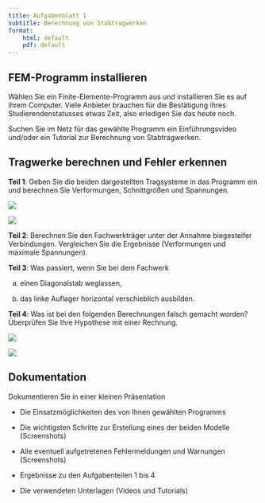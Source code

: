 ```yaml
---
title: Aufgabenblatt 1
subtitle: Berechnung von Stabtragwerken
format:
    html: default
    pdf: default
---
```


## FEM-Programm installieren

Wählen Sie ein Finite-Elemente-Programm aus und installieren Sie es auf ihrem Computer. Viele Anbieter brauchen für die Bestätigung ihres Studierendenstatusses etwas Zeit, also erledigen Sie das heute noch.

Suchen Sie im Netz für das gewählte Programm ein Einführungsvideo und/oder ein Tutorial zur Berechnung von Stabtragwerken. 

## Tragwerke berechnen und Fehler erkennen

**Teil 1**: Geben Sie die beiden dargestellten Tragsysteme in das Programm ein und berechnen Sie Verformungen, Schnittgrößen und Spannungen.

![](00-pics/system-1.png)

![](00-pics/system-2.png)

**Teil 2**: Berechnen Sie den Fachwerkträger unter der Annahme biegesteifer Verbindungen. Vergleichen Sie die Ergebnisse (Verformungen und maximale Spannungen).

**Teil 3**: Was passiert, wenn Sie bei dem Fachwerk

a. einen Diagonalstab weglassen,

a. das linke Auflager horizontal verschieblich ausbilden.

**Teil 4**: Was ist bei den folgenden Berechnungen falsch gemacht worden? Überprüfen Sie Ihre Hypothese mit einer Rechnung.

![](00-pics/fehler-1.png)

![](00-pics/fehler-2.png)

## Dokumentation

Dokumentieren Sie in einer kleinen Präsentation

- Die Einsatzmöglichkeiten des von Ihnen gewählten Programms

- Die wichtigsten Schritte zur Erstellung eines der beiden Modelle (Screenshots) 

- Alle eventuell aufgetretenen Fehlermeldungen und Warnungen (Screenshots)

- Ergebnisse zu den Aufgabenteilen 1 bis 4

- Die verwendeten Unterlagen (Videos und Tutorials)
